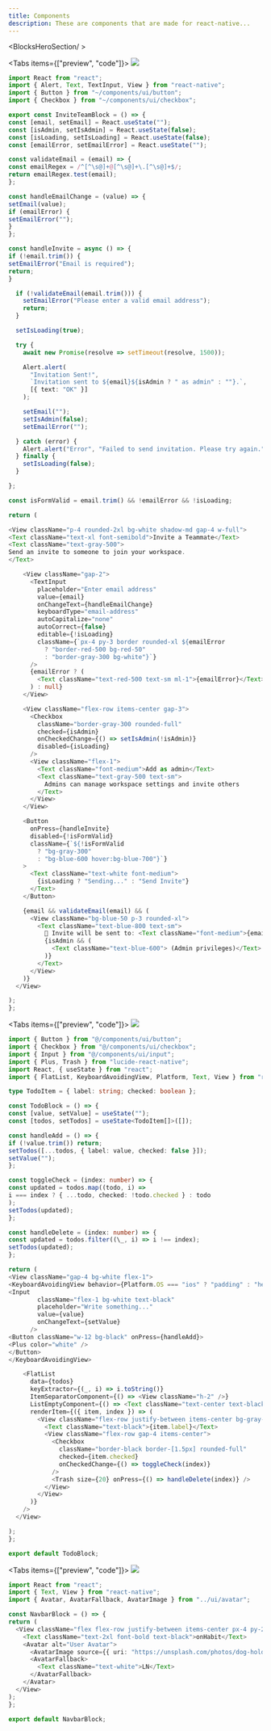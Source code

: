 ```yaml
---
title: Components
description: These are components that are made for react-native...
---
```


<BlocksHeroSection/ >



<Tabs items={["preview", "code"]}>
  <Tab value="preview">![](./preview/invite-teammate.png)</Tab>
  <Tab value="code">
  ```ts
import React from "react";
import { Alert, Text, TextInput, View } from "react-native";
import { Button } from "~/components/ui/button";
import { Checkbox } from "~/components/ui/checkbox";

export const InviteTeamBlock = () => {
  const [email, setEmail] = React.useState("");
  const [isAdmin, setIsAdmin] = React.useState(false);
  const [isLoading, setIsLoading] = React.useState(false);
  const [emailError, setEmailError] = React.useState("");

const validateEmail = (email) => {
const emailRegex = /^[^\s@]+@[^\s@]+\.[^\s@]+$/;
return emailRegex.test(email);
};

const handleEmailChange = (value) => {
setEmail(value);
if (emailError) {
setEmailError("");
}
};

const handleInvite = async () => {
if (!email.trim()) {
setEmailError("Email is required");
return;
}

    if (!validateEmail(email.trim())) {
      setEmailError("Please enter a valid email address");
      return;
    }

    setIsLoading(true);

    try {
      await new Promise(resolve => setTimeout(resolve, 1500));

      Alert.alert(
        "Invitation Sent!",
        `Invitation sent to ${email}${isAdmin ? " as admin" : ""}.`,
        [{ text: "OK" }]
      );

      setEmail("");
      setIsAdmin(false);
      setEmailError("");

    } catch (error) {
      Alert.alert("Error", "Failed to send invitation. Please try again.");
    } finally {
      setIsLoading(false);
    }

};

const isFormValid = email.trim() && !emailError && !isLoading;

return (

<View className="p-4 rounded-2xl bg-white shadow-md gap-4 w-full">
<Text className="text-xl font-semibold">Invite a Teammate</Text>
<Text className="text-gray-500">
Send an invite to someone to join your workspace.
</Text>

      <View className="gap-2">
        <TextInput
          placeholder="Enter email address"
          value={email}
          onChangeText={handleEmailChange}
          keyboardType="email-address"
          autoCapitalize="none"
          autoCorrect={false}
          editable={!isLoading}
          className={`px-4 py-3 border rounded-xl ${emailError
            ? "border-red-500 bg-red-50"
            : "border-gray-300 bg-white"}`}
        />
        {emailError ? (
          <Text className="text-red-500 text-sm ml-1">{emailError}</Text>
        ) : null}
      </View>

      <View className="flex-row items-center gap-3">
        <Checkbox
          className="border-gray-300 rounded-full"
          checked={isAdmin}
          onCheckedChange={() => setIsAdmin(!isAdmin)}
          disabled={isLoading}
        />
        <View className="flex-1">
          <Text className="font-medium">Add as admin</Text>
          <Text className="text-gray-500 text-sm">
            Admins can manage workspace settings and invite others
          </Text>
        </View>
      </View>

      <Button
        onPress={handleInvite}
        disabled={!isFormValid}
        className={`${!isFormValid
          ? "bg-gray-300"
          : "bg-blue-600 hover:bg-blue-700"}`}
      >
        <Text className="text-white font-medium">
          {isLoading ? "Sending..." : "Send Invite"}
        </Text>
      </Button>

      {email && validateEmail(email) && (
        <View className="bg-blue-50 p-3 rounded-xl">
          <Text className="text-blue-800 text-sm">
            📧 Invite will be sent to: <Text className="font-medium">{email}</Text>
            {isAdmin && (
              <Text className="text-blue-600"> (Admin privileges)</Text>
            )}
          </Text>
        </View>
      )}
    </View>

);
};

````
</Tab>
</Tabs>


<Tabs items={["preview", "code"]}>
  <Tab value="preview">![](./preview/todo.png)</Tab>
  <Tab value="code">
  ```ts
import { Button } from "@/components/ui/button";
import { Checkbox } from "@/components/ui/checkbox";
import { Input } from "@/components/ui/input";
import { Plus, Trash } from "lucide-react-native";
import React, { useState } from "react";
import { FlatList, KeyboardAvoidingView, Platform, Text, View } from "react-native";

type TodoItem = { label: string; checked: boolean };

const TodoBlock = () => {
const [value, setValue] = useState("");
const [todos, setTodos] = useState<TodoItem[]>([]);

const handleAdd = () => {
if (!value.trim()) return;
setTodos([...todos, { label: value, checked: false }]);
setValue("");
};

const toggleCheck = (index: number) => {
const updated = todos.map((todo, i) =>
i === index ? { ...todo, checked: !todo.checked } : todo
);
setTodos(updated);
};

const handleDelete = (index: number) => {
const updated = todos.filter((\_, i) => i !== index);
setTodos(updated);
};

return (
<View className="gap-4 bg-white flex-1">
<KeyboardAvoidingView behavior={Platform.OS === "ios" ? "padding" : "height"} className="flex-row gap-2">
<Input
          className="flex-1 bg-white text-black"
          placeholder="Write something..."
          value={value}
          onChangeText={setValue}
        />
<Button className="w-12 bg-black" onPress={handleAdd}>
<Plus color="white" />
</Button>
</KeyboardAvoidingView>

      <FlatList
        data={todos}
        keyExtractor={(_, i) => i.toString()}
        ItemSeparatorComponent={() => <View className="h-2" />}
        ListEmptyComponent={() => <Text className="text-center text-black">No items yet</Text>}
        renderItem={({ item, index }) => (
          <View className="flex-row justify-between items-center bg-gray-100 p-4 rounded-md">
            <Text className="text-black">{item.label}</Text>
            <View className="flex-row gap-4 items-center">
              <Checkbox
                className="border-black border-[1.5px] rounded-full"
                checked={item.checked}
                onCheckedChange={() => toggleCheck(index)}
              />
              <Trash size={20} onPress={() => handleDelete(index)} />
            </View>
          </View>
        )}
      />
    </View>

);
};

export default TodoBlock;
  ```
  </Tab>
</Tabs>

<Tabs items={["preview", "code"]}>
<Tab value="preview">![](./preview/navbar.png)</Tab>
<Tab value="code">
```ts
import React from "react";
import { Text, View } from "react-native";
import { Avatar, AvatarFallback, AvatarImage } from "../ui/avatar";

const NavbarBlock = () => {
return (
  <View className="flex flex-row justify-between items-center px-4 py-2">
    <Text className="text-2xl font-bold text-black">onHabit</Text>
    <Avatar alt="User Avatar">
      <AvatarImage source={{ uri: "https://unsplash.com/photos/dog-holding-flower-2s6ORaJY6gI" }} />
      <AvatarFallback>
        <Text className="text-white">LN</Text>
      </AvatarFallback>
    </Avatar>
  </View>
);
};

export default NavbarBlock;

````

  </Tab>
</Tabs>
